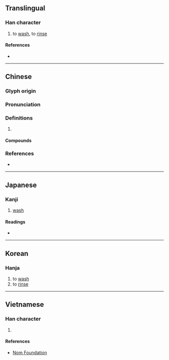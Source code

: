 {{character info/new}}
==Translingual==

===Han character===
{{Han char|rn=85|rad=水|as=07|sn=10|four=33111|canj=EJMU|ids=⿰氵完}}

# to [[wash]], to [[rinse]]

====References====
* {{Han ref|kx=0624.060|dkj=17470|dj=1021.210|hdz=31633.070|uh=6D63|ud=28003|bh=D246|bd=53830}}

----

==Chinese==
{{zh-forms}}

===Glyph origin===
{{Han etym}}

===Pronunciation===
{{zh-pron
|m=浣
|c=wun5,wun2
|mc=y
|oc=y
|cat=
}}

===Definitions===
{{zh-hanzi}}

# {{rfdef|zh}}

====Compounds====
{{zh-der|上浣|下浣|中浣|浣滌|浣熊|浣紗溪|浣紗記|浣花日|浣花溪|浣花集|浣衣|浣雪|湔浣腸胃|火浣布|火浣布衫}}

===References===
* {{R:yue:Hanzi}}

----

==Japanese==

===Kanji===
{{ja-kanji|grade=|rs=水07}}

# [[wash]]

====Readings====
* {{ja-readings|on=[[かん]] (kan)|kun=[[あらう]] (arau)}}

----

==Korean==

===Hanja===
{{ko-hanja|hangeul=완|eumhun=|rv=wan|mr=wan|y=wan}}

# to [[wash]]
# to [[rinse]]

----

==Vietnamese==

===Han character===
{{vi-readings|rs=水07| hanviet = hoán}}

# {{defn|lang=vi|sort=水07}}

====References====
* [http://nomfoundation.org/common/nom_details.php?codepoint=6d63 Nom Foundation]